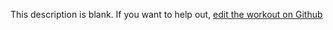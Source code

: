 
  This description is blank. If you want to help out, [edit the workout on Github](https://www.github.com/LiftArcade/exercises/blob/main/exercises/barbell-preacher-curl-description.mdx)